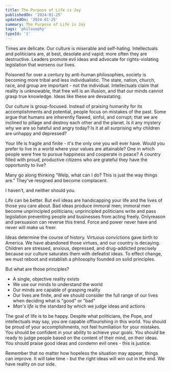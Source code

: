 ```yaml
---
title: The Purpose of Life is Joy
publishedOn: '2024-01-25'
updatedOn: '2024-01-25'
summary: The Purpose of Life is Joy
tags: 'philosophy'
typeId: '1'
---
```


Times are delicate. Our culture is miserable and self-hating. Intellectuals and politicians are, at best, desolate and vapid; more often they are destructive.
Leaders promote evil ideas and advocate for rights-violating legislation that worsens our lives.

Poisoned for over a century by anti-human philosophies, society is becoming more tribal and less individualistic.
The state, nation, church, race, and group are important - not the individual.
Intellectuals claim that reality is unknowable, that free will is an illusion, and that our minds cannot grasp true knowledge. Ideas like these are devastating.

Our culture is group-focused. Instead of praising humanity for its accomplishments and potential, people focus on mistakes of the past.
Some argue that humans are inherently flawed, sinful, and corrupt; that we are inclined to pillage and destroy each other and the planet.
Is it any mystery why we are so hateful and angry today? Is it at all surprising why children are unhappy and depressed?

Your life is fragile and finite - it's the only one you will ever have. Would you prefer to live in a world where your values are attainable?
One in which people were free to pursue happiness and cooperate in peace? A country filled with proud, productive citizens who are grateful they have the opportunity to live?

Many go along thinking “Welp, what can I do? This is just the way things are." They've resigned and become complacent.

I haven't, and neither should you.

<span className='py-[0.15em] px-1 rounded bg-pastelBlue'>Life can be better.</span> But evil ideas are handicapping your life and the lives of those you care about.
Bad ideas produce immoral men; immoral men become unprincipled politicians; unprincipled politicians write and pass legislation preventing people and businesses from acting freely. Onlyreason and persuasion can reverse this trend. Force and power never have and never will make us freer.

Ideas determine the course of history. Virtuous convictions gave birth to America. We have abandoned those virtues, and our country is decaying.
Children are stressed, anxious, depressed, and drug-addicted precisely because our culture saturates them with defeatist ideas.
To effect change, we must reboot and establish a philosophy founded on solid principles.

But what are those principles?

<ul className="list-disc mt-2">
  <li className="ms-6 mt-1">A single, objective reality exists</li>
  <li className="ms-6 mt-1">We use our minds to understand the world</li>
  <li className="ms-6 mt-1">Our minds are capable of grasping reality</li>
  <li className="ms-6 mt-1">Our lives are finite, and we should consider the full range of our lives when deciding what is "good" or "bad"</li>
  <li className="ms-6 mt-1"><em>Man's life</em> is the standard by which we judge ideas and actions</li>
</ul>
      
<span className='py-[0.15em] px-1 rounded bg-golden'>The goal of life is to be happy.</span> Despite what politicians, the Pope, and intellectuals may say, you *are* capable offlourishing in this world.
You should be proud of your accomplishments, not feel humiliation for your mistakes. You should be confident in your ability to achieve your goals.
You should be ready to judge people based on the content of their mind, on their ideas. You should praise good ideas and condemn evil ones - this is justice.

Remember that no matter how hopeless the situation may appear, things can improve. It will take time - but the right ideas will win out in the end. We have reality on our side.
      